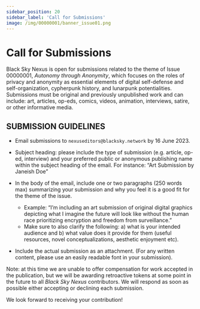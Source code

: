 ```yaml
---
sidebar_position: 20
sidebar_label: 'Call for Submissions'
image: /img/00000001/banner_issue01.png
---
```


# Call for Submissions

Black Sky Nexus is open for submissions related to the theme of Issue 00000001, *Autonomy through Anonymity*, which focuses on the roles of privacy and anonymity as essential elements of digital self-defense and self-organization, cypherpunk history, and lunarpunk potentialities. Submissions must be original and previously unpublished work and can include: art, articles, op-eds, comics, videos, animation, interviews, satire, or other informative media.


## SUBMISSION GUIDELINES

* Email submissions to `nexuseditors@blacksky.network` by 16 June 2023. 

* Subject heading: please include the type of submission (e.g. article, op-ed, interview) and your preferred public or anonymous publishing name within the subject heading of the email. For instance: “Art Submission by Janeish Doe”

* In the body of the email, include one or two paragraphs (250  words max) summarizing your submission and why you feel it is a good fit for the theme of the issue. 
    * Example: “I’m including an art submission of original digital graphics depicting what I imagine the future will look like without the human race prioritizing encryption and freedom from surveillance.”
    * Make sure to also clarify the following:  a) what is your intended audience and b) what value does it provide for them (useful resources, novel conceptualizations, aesthetic enjoyment etc).

* Include the actual submission as an attachment. (For any written content, please use an easily readable font in your submission). 

Note: at this time we are unable to offer compensation for work accepted in the publication, but we will be awarding retroactive tokens at some point in the future to all *Black Sky Nexus* contributors. We will respond as soon as possible either accepting or declining each submission.

We look forward to receiving your contribution!